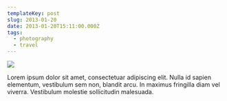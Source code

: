 ```yaml
---
templateKey: post
slug: 2013-01-20
date: 2013-01-20T15:11:00.000Z
tags:
  - photography
  - travel
---
```

![](../../static/assets/20130120-IMG_5955.jpg)

Lorem ipsum dolor sit amet, consectetuar adipiscing elit. Nulla id sapien elementum, vestibulum sem non, blandit arcu. In maximus fringilla diam vel viverra. Vestibulum molestie sollicitudin malesuada.